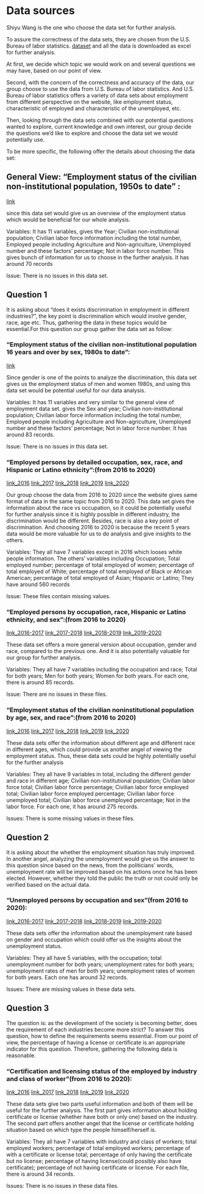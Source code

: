 # Data sources

Shiyu Wang is the one who choose the data set for further analysis.

To assure the correctness of the data sets, they are chosen from the U.S. Bureau of labor statistics. [dataset](https://www.bls.gov/cps/tables.htm#empstat) and all the data is downloaded as excel for further analysis.

At first, we decide which topic we would work on and several questions we may have, based on our point of view.

Second, with the concern of the correctness and accuracy of the data, our group choose to use the data from U.S. Bureau of labor statistics. And U.S. Bureau of labor statistics offers a variety of data sets about employment from different perspective on the website, like employment status, characteristic of employed and characteristic of the unemployed, etc. 

Then, looking through the data sets combined with our potential questions wanted to explore, current knowledge and own interest, our group decide the questions we'd like to explore and choose the data set we would potentially use. 

To be more specific, the following offer the details about choosing the data set:

## General View: "Employment status of the civilian non-institutional population, 1950s to date" :
[link](data/overall_workforce_change.xlsx)

since this data set would give us an overview of the employment status which would be beneficial for our whole analysis.

Variables: It has 11 variables, gives the Year; Civilian non-institutional population; Civilian labor force information including the total number, Employed people including Agriculture and Non-agriculture, Unemployed number and these factors' percentage; Not in labor force number. This gives bunch of information for us to choose in the further analysis. It has around 70 records

Issue: There is no issues in this data set.

## Question 1

It is asking about "does it exists discrimination in employment in different industries?", the key point is discrimination which would involve gender, race, age etc. Thus, gathering the data in these topics would be essential.For this question our group gather the data set as follow:

### "Employment status of the civilian non-institutional population 16 years and over by sex, 1980s to date":
[link](data/question_01/men_vs_women_over20years.xlsx)

Since gender is one of the points to analyze the discrimination, this data set gives us the employment status of men and women 1980s, and using this data set would be potential useful for our data analysis.

Variables: It has 11 variables and very similar to the general view of employment data set. gives the Sex and year; Civilian non-institutional population; Civilian labor force information including the total number, Employed people including Agriculture and Non-agriculture, Unemployed number and these factors' percentage; Not in labor force number. It has around 83 records.

Issue: There is no issues in this data set.

### "Employed persons by detailed occupation, sex, race, and Hispanic or Latino ethnicity":(from 2016 to 2020)
[link_2016](data/question_01/occupation_sex_race/detailed/2016.xlsx)
[link_2017](data/question_01/occupation_sex_race/detailed/2017.xlsx)
[link_2018](data/question_01/occupation_sex_race/detailed/2018.xlsx)
[link_2019](data/question_01/occupation_sex_race/detailed/2019.xlsx)
[link_2020](data/question_01/occupation_sex_race/detailed/2020.xlsx)

Our group choose the data from 2016 to 2020 since the website gives same format of data in the same topic from 2016 to 2020. This data set gives the information about the race vs occupation, so it could be potentially useful for further analysis since it is highly possible in different industry, the discrimination would be different. Besides, race is also a key point of discrimination. And choosing 2016 to 2020 is because the recent 5 years data would be more valuable for us to do analysis and give insights to the others.

Variables: They all have 7 variables except in 2016 which looses white people information. The others' variables including Occupation; Total employed number; percentage of total employed of women; percentage of total employed of White; percentage of total employed of Black or African American; percentage of total employed of Asian; Hispanic or Latino; They have around 560 records

Issue: These files contain missing values.

### "Employed persons by occupation, race, Hispanic or Latino ethnicity, and sex":(from 2016 to 2020)
[link_2016-2017](data/question_01/occupation_sex_race/general_compare/2016-2017.xlsx)
[link_2017-2018](data/question_01/occupation_sex_race/general_compare/2017-2018.xlsx)
[link_2018-2019](data/question_01/occupation_sex_race/general_compare/2018-2019.xlsx)
[link_2019-2020](data/question_01/occupation_sex_race/general_compare/2019-2020.xlsx)

These data set offers a more general version about occupation, gender and race, compared to the previous one. And it is also potentially valuable for our group for further analysis. 

Variables: They all have 7 variables including the occupation and race; Total for both years; Men for both years; Women for both years. For each one, there is around 85 records.

Issue: There are no issues in these files.

### "Employment status of the civilian noninstitutional population by age, sex, and race":(from 2016 to 2020)
[link_2016](data/question_01/sex_race_age/2016.xlsx)
[link_2017](data/question_01/sex_race_age/2017.xlsx)
[link_2018](data/question_01/sex_race_age/2018.xlsx)
[link_2019](data/question_01/sex_race_age/2019.xlsx)
[link_2020](data/question_01/sex_race_age/2020.xlsx)

These data sets offer the information about different age and different race in different ages, which could provide us another angel of viewing the employment status. Thus, these data sets could be highly potentially useful for the further analysis

Variables: They all have 9 variables in total, including the different gender and race in different age; Civilian non-institutional population; Civilian labor force total; Civilian labor force percentage; Civilian labor force employed total; Civilian labor force employed percentage; Civilian labor force unemployed total; Civilian labor force unemployed percentage; Not in the labor force. For each one, it has around 275 records.

Issues: There is some missing values in these files.

## Question 2

It is asking about the whether the employment situation has truly improved. In another angel, analyzing the unemployment would give us the answer to this question since based on the news, from the politicians' words, unemployment rate will be improved based on his actions once he has been elected. However, whether they told the public the truth or not could only be verified based on the actual data.

### "Unemployed persons by occupation and sex"(from 2016 to 2020):
[link_2016-2017](data/question_02/Unemployed_sex_occupation/2016-2017.xlsx)
[link_2017-2018](data/question_02/Unemployed_sex_occupation/2017-2018.xlsx)
[link_2018-2019](data/question_02/Unemployed_sex_occupation/2018-2019.xlsx)
[link_2019-2020](data/question_02/Unemployed_sex_occupation/2019-2020.xlsx)

These data sets offer the information about the unemployment rate based on gender and occupation which could offer us the insights about the unemployment status.

Variables: They all have 5 variables, with the occupation; total unemployment number for both years; unemployment rates for both years; unemployment rates of men for both years; unemployment rates of women for both years. Each one has around 32 records.

Issues: There are missing values in these data sets.

## Question 3

The question is: as the development of the society is becoming better, does the requirement of each industries become more strict? To answer this question, how to define the requirements seems essential. From our point of view, the percentage of having a license or certificate is an appropriate indicator for this question. Therefore, gathering the following data is reasonable.

### "Certification and licensing status of the employed by industry and class of worker"(from 2016 to 2020):
[link_2016](data/question_03/certification_and_license/2016.xlsx)
[link_2017](data/question_03/certification_and_license/2017.xlsx)
[link_2018](data/question_03/certification_and_license/2018.xlsx)
[link_2019](data/question_03/certification_and_license/2019.xlsx)
[link_2020](data/question_03/certification_and_license/2020.xlsx)

These data sets give two parts useful information and both of them will be useful for the further analysis. The first part gives information about holding certificate or license (whether have both or only one) based on the industry. The second part offers another angel that the license or certificate holding situation based on which type the people himself/herself is.

Variables: They all have 7 variables with industry and class of workers; total employed workers; percentage of total employed workers; percentage of with a certificate or license total; percentage of only having the certificate but no license; percentage of having license(could possibly also have certificate); percentage of not having certificate or license. For each file, there is around 34 records.

Issues: There is no issues in these data files.










